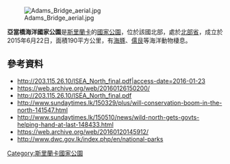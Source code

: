 {{coords|09|04|15|N|79|37|42|E|display=title}}
[[Image:Adams_Bridge_aerial.jpg|thumb]]

'''亞當橋海洋國家公園'''是[[斯里蘭卡|斯里蘭卡]]的[[國家公園|國家公園]]，位於該國北部，處於[[北部省_(斯里蘭卡)|北部省]]，成立於2015年6月22日，面積190平方公里，有[[海豚|海豚]]、[[儒艮|儒艮]]等海洋動物棲息。

==參考資料==
* http://203.115.26.10/ISEA_North_final.pdf|access-date=2016-01-23
* https://web.archive.org/web/20160126150200/
* http://203.115.26.10/ISEA_North_final.pdf {{Wayback|url=http://203.115.26.10/ISEA_North_final.pdf |date=20160126150200 }}
* http://www.sundaytimes.lk/150329/plus/will-conservation-boom-in-the-north-141547.html {{Wayback|url=http://www.sundaytimes.lk/150329/plus/will-conservation-boom-in-the-north-141547.html |date=20180821222632 }}
* http://www.sundaytimes.lk/150510/news/wild-north-gets-govts-helping-hand-at-last-148433.html {{Wayback|url=http://www.sundaytimes.lk/150510/news/wild-north-gets-govts-helping-hand-at-last-148433.html |date=20200108001711 }}
* https://web.archive.org/web/20160120145912/
* http://www.dwc.gov.lk/index.php/en/national-parks {{Wayback|url=http://www.dwc.gov.lk/index.php/en/national-parks |date=20160120145912 }}

{{SriLanka-geo-stub}}
[[Category:斯里蘭卡國家公園|Category:斯里蘭卡國家公園]]